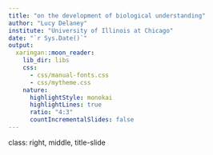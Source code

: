 ```yaml
---
title: "on the development of biological understanding"
author: "Lucy Delaney"
institute: "University of Illinois at Chicago"
date: "`r Sys.Date()`"
output:
  xaringan::moon_reader:
    lib_dir: libs
    css:
      - css/manual-fonts.css
      - css/mytheme.css
    nature:
      highlightStyle: monokai
      highlightLines: true
      ratio: "4:3"
      countIncrementalSlides: false
---
```


class: right, middle, title-slide
